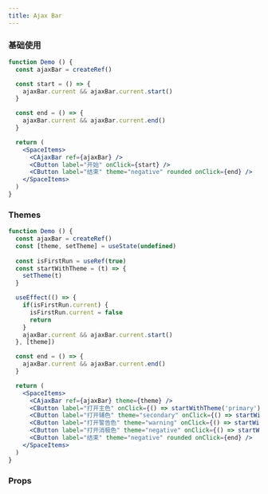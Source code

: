 ```yaml
---
title: Ajax Bar
---
```


### 基础使用

```jsx live
function Demo () {
  const ajaxBar = createRef()

  const start = () => {
    ajaxBar.current && ajaxBar.current.start()
  }

  const end = () => {
    ajaxBar.current && ajaxBar.current.end()
  }

  return (
    <SpaceItems>
      <CAjaxBar ref={ajaxBar} />
      <CButton label="开始" onClick={start} />
      <CButton label="结束" theme="negative" rounded onClick={end} />
    </SpaceItems>
  )
}
```

### Themes

```jsx live
function Demo () {
  const ajaxBar = createRef()
  const [theme, setTheme] = useState(undefined)
  
  const isFirstRun = useRef(true)
  const startWithTheme = (t) => {
    setTheme(t)
  }

  useEffect(() => {
    if(isFirstRun.current) {
      isFirstRun.current = false
      return
    }
    ajaxBar.current && ajaxBar.current.start()
  }, [theme])

  const end = () => {
    ajaxBar.current && ajaxBar.current.end()
  }

  return (
    <SpaceItems>
      <CAjaxBar ref={ajaxBar} theme={theme} />
      <CButton label="打开主色" onClick={() => startWithTheme('primary')} />
      <CButton label="打开辅色" theme="secondary" onClick={() => startWithTheme('secondary')} />
      <CButton label="打开警告色" theme="warning" onClick={() => startWithTheme('warning')} />
      <CButton label="打开消极色" theme="negative" onClick={() => startWithTheme('negative')} />
      <CButton label="结束" theme="negative" rounded onClick={end} />
    </SpaceItems>
  )
}
```

### Props

<PropTable name="CAjaxBar" />